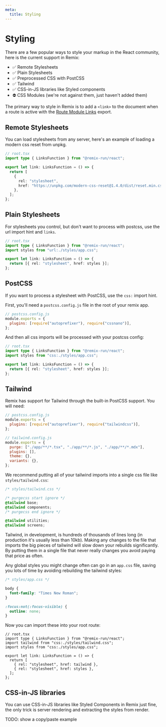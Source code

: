 ```yaml
---
meta:
  title: Styling
---
```


# Styling

There are a few popular ways to style your markup in the React community, here is the current support in Remix:

- ✅ Remote Stylesheets
- ✅ Plain Stylesheets
- ✅ Preprocessed CSS with PostCSS
- ✅ Tailwind
- ✅ CSS-in-JS libraries like Styled components
- ⛔️ CSS Modules (we're not against them, just haven't added them)

The primary way to style in Remix is to add a `<link>` to the document when a route is active with the [Route Module Links](/dashboard/docs/route-module#links) export.

## Remote Stylesheets

You can load stylesheets from any server, here's an example of loading a modern css reset from unpkg.

```ts
// root.tsx
import type { LinksFunction } from "@remix-run/react";

export let link: LinksFunction = () => {
  return [
    {
      rel: "stylesheet",
      href: "https://unpkg.com/modern-css-reset@1.4.0/dist/reset.min.css",
    },
  ];
};
```

## Plain Stylesheets

For stylesheets you control, but don't want to process with postcss, use the url import hint and `links`.

```ts
// root.tsx
import type { LinksFunction } from "@remix-run/react";
import styles from "url:./styles/app.css";

export let link: LinksFunction = () => {
  return [{ rel: "stylesheet", href: styles }];
};
```

## PostCSS

If you want to process a stylesheet with PostCSS, use the `css:` import hint.

First, you'll need a `postcss.config.js` file in the root of your remix app.

```js
// postcss.config.js
module.exports = {
  plugins: [require("autoprefixer"), require("cssnano")],
};
```

And then all css imports will be processed with your postcss config:

```ts
// root.tsx
import type { LinksFunction } from "@remix-run/react";
import styles from "css:./styles/app.css";

export let link: LinksFunction = () => {
  return [{ rel: "stylesheet", href: styles }];
};
```

## Tailwind

Remix has support for Tailwind through the built-in PostCSS support. You will need:

```js
// postcss.config.js
module.exports = {
  plugins: [require("autoprefixer"), require("tailwindcss")],
};
```

```js
// tailwind.config.js
module.exports = {
  purge: ["./app/**/*.tsx", "./app/**/*.js", "./app/**/*.mdx"],
  plugins: [],
  theme: {},
  variants: {},
};
```

We recommend putting all of your tailwind imports into a single css file like `styles/tailwind.css`:

```css
/* styles/tailwind.css */

/* purgecss start ignore */
@tailwind base;
@tailwind components;
/* purgecss end ignore */

@tailwind utilities;
@tailwind screens;
```

Tailwind, in development, is hundreds of thousands of lines long (in production it's usually less than 10kb). Making any changes to the file that imports the big pieces of tailwind will slow down your rebuilds significantly. By putting them in a single file that never really changes you avoid paying that price as often.

Any global styles you might change often can go in an `app.css` file, saving you lots of time by avoiding rebuilding the tailwind styles:

```css
/* styles/app.css */

body {
  font-family: "Times New Roman";
}

:focus:not(:focus-visible) {
  outline: none;
}
```

Now you can import these into your root route:

```tsx
// root.tsx
import type { LinksFunction } from "@remix-run/react";
import tailwind from "css:./styles/tailwind.css";
import styles from "css:./styles/app.css";

export let link: LinksFunction = () => {
  return [
    { rel: "stylesheet", href: tailwind },
    { rel: "stylesheet", href: styles },
  ];
};
```

## CSS-in-JS libraries

You can use CSS-in-JS libraries like Styled Components in Remix just fine, the only trick is server rendering and extracting the styles from render.

TODO: show a copy/paste example

